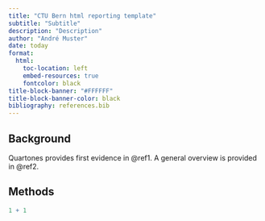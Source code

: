 ```yaml
---
title: "CTU Bern html reporting template"
subtitle: "Subtitle"
description: "Description"
author: "André Muster"
date: today
format:
  html:
    toc-location: left
    embed-resources: true
    fontcolor: black
title-block-banner: "#FFFFFF"
title-block-banner-color: black
bibliography: references.bib
---
```


<style>

.quarto-title-block .quarto-title-banner {
  background-image: url(_extensions/MoserGitHub/qmd-ctuhtml/ub_Logo_english_2019_RGB_wb.png);
  background-size: 300px;
  background-position: right;
  background-repeat: no-repeat;
  padding-left: 0px;
  background-origin: content-box;
}

</style>


## Background

Quartones provides first evidence in @ref1. A general overview is provided in @ref2.

## Methods

```r
1 + 1
```